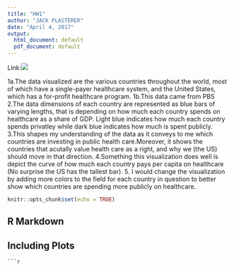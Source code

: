 ```yaml
---
title: "HW1"
author: "JACK PLASTERER"
date: "April 4, 2017"
output:
  html_document: default
  pdf_document: default
---
```

Link:![](https://www.quora.com/Should-the-USA-implement-single-payer-universal-health-care)

1a.The data visualized are the various countries throughout the world, most of which have a single-payer healthcare system, and the United States, which has a for-profit healthcare program.
1b.This data came from PBS 
2.The data dimensions of each country are represented as blue bars of varying lengths, that is depending on how much each country spends on healthcare as a share of GDP. Light blue indicates how much each country spends privatley while dark blue indicates how much is spent publicly. 
3.This shapes my understanding of the data as it conveys to me which countries are investing in public health care.Moreover, it shows the countries that acutally value health care as a right, and why we (the US) should move in that direction.
4.Something this visualization does well is depict the curve of how much each country pays per capita on healthcare (No surprise the US has the tallest bar). 
5. I would change the visualization by adding more colors to the field for each country in question to better show which countries are spending more publicly on healthcare. 
```r
knitr::opts_chunk$set(echo = TRUE)
```

## R Markdown



## Including Plots
```
```r
```